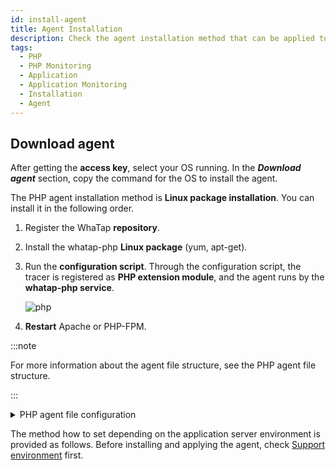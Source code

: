 ```yaml
---
id: install-agent
title: Agent Installation
description: Check the agent installation method that can be applied to the application server that runs in the PHP environment.
tags:
  - PHP
  - PHP Monitoring
  - Application
  - Application Monitoring
  - Installation
  - Agent
---
```




<Agentsignupguide />   

<Youtube ko='JJC5JidgKlk' en='ZK2DM4yePb8' ja='ZK2DM4yePb8' />


<Createprojectv2 />


<Accesskeyv2 /> 

## Download agent

After getting the **access key**, select your OS running. In the **_Download agent_** section, copy the command for the OS to install the agent.

The PHP agent installation method is **Linux package installation**. You can install it in the following order.

1. Register the WhaTap **repository**.

2. Install the whatap-php **Linux package** (yum, apt-get).

3. Run the **configuration script**. Through the configuration script, the tracer is registered as **PHP extension module**, and the agent runs by the **whatap-php service**.

   ![php](https://img.whatap.io/media/images/php.png)

4. **Restart** Apache or PHP-FPM.

:::note

For more information about the agent file structure, see the PHP agent file structure.

:::

<details>
<summary>PHP agent file configuration</summary>

The PHP agent file consists of the tracer that extracts data for application monitoring and transfers the data to the WhaTap collection server, the agent that transfers the collected data to the server, and the installation script file that dynamically applies both tracer and agent.

- _whatap\_`X.Y.Z`.so_

  This library is added as a PHP extension module that has been registered as a tracer to collect data and send the collected data to the agent. The extension modules are classified for each PHP API version and Zend Thread Safe support. Examples are as follows: 

  - _whatap_zts_20041225.so_  

    PHP 5.2, Zend Thread safe enable

  - _whatap_20041225.so_

    PHP 5.2, Non Thread Safe 

- _whatap-php(whatap_php)_

  This program transfers the data delivered from the agent or tracer to UDP, to the collection server.

- _/etc/init.d/whatap-php_

  Service script file.

- _whatap_php_

  Service execution file.

- _whatap.ini_

  In this file, the settings of the PHP extension module that collects data of the application server, the collection server address, and the project access key of the server are entered.

- _template.ini_ 

  The template file is copied when creating _whatap.ini_.

- _whatap-install-`yyyymmdd`.log_

  Log file generated during installation. The default storage path is _/usr/whata/php/logs_. The files are created by date. Only the logs for 7 days are kept by default.

- _whatap-boot-`yyyymmdd`.log_

  Agent log file. The default storage path is _/usr/whata/php/logs_. The files are created by date. Only the logs for 7 days are kept by default.

- _install.sh_

  Installation script. Proceed with the whatap-php service installation by installing the PHP extension module (_whatap.so_) to Apache or PHP-FPM. For more information, see [the following](agent-troubleshooting#extension-modul-manual-setting).

- _WhaTap.php (sample.php)_

  API reference class (_/usr/whatap/php/lib/WhaTap.php_) to be used in the PHP source code, and the example source file (_sample.php_)

</details>

The method how to set depending on the application server environment is provided as follows. Before installing and applying the agent, check [Support environment](supported-spec) first.

<DocCardList/>
